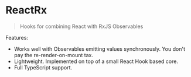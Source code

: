 
<Content>

<Cover>
  <ReactRxLogo size="4em" />
  <h1>ReactRx</h1>
</Cover>

<ContentInner>
<Subsection>

> Hooks for combining React with RxJS Observables

Features:

- Works well with Observables emitting values synchronously. You don't pay the re-render-on-mount tax.
- Lightweight. Implemented on top of a small React Hook based core.
- Full TypeScript support.

</Subsection>
</ContentInner>
</Content>
